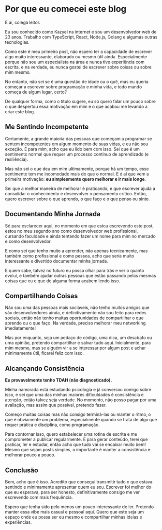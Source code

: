# Por que eu comecei este blog

E aí, colega leitor.

Eu sou conhecido como Kazyel na internet e sou um desenvolvedor web de 23 anos. Trabalho com TypeScript, React, Node.js, Golang e algumas outras tecnologias.

Como este é meu primeiro post, não espero ter a capacidade de escrever algo muito interessante, elaborado ou mesmo útil ainda. Especialmente porque não sou um especialista na área e nunca tive experiência com escrita, e na verdade, eu nunca gostei de escrever sobre coisas ou sobre mim mesmo.

No entanto, não sei se é uma questão de idade ou o quê, mas eu queria começar a escrever sobre programação e minha vida, e todo mundo começa de algum lugar, certo?

De qualquer forma, como o título sugere, eu só quero falar um pouco sobre o que despertou essa motivação em mim e o que acabou me levando a criar este blog.

## Me Sentindo Incompetente

Certamente, a grande maioria das pessoas que começam a programar se sentem incompetentes em algum momento de suas vidas, e eu não sou exceção. E para mim, acho que eu lido bem com isso. Sei que é um sentimento normal que requer um processo contínuo de aprendizado (e resiliência).

Mas não sei o que deu em mim ultimamente, porque há um tempo, esse sentimento tem me incomodado mais do que o normal. E é aí que vem a primeira motivação: **eu simplesmente quero melhorar e ir mais longe**.

Sei que a melhor maneira de melhorar é praticando, e que escrever ajuda a consolidar o conhecimento e desenvolver o pensamento crítico. Então, quero escrever sobre o que aprendo, o que faço e o que penso ou sinto.

## Documentando Minha Jornada

Só para esclarecer aqui, no momento em que estou escrevendo este post, estou no meu segundo ano como desenvolvedor web profissional, cursando faculdade e ainda tentando fazer um nome para mim no mercado e como desenvolvedor.

E como sei que tenho muito a aprender, não apenas tecnicamente, mas também como profissional e como pessoa, acho que seria muito interessante e divertido documentar minha jornada.

E quem sabe, talvez no futuro eu possa olhar para trás e ver o quanto evoluí, e também ajudar outras pessoas que estão passando pelas mesmas coisas que eu e que de alguma forma acabem lendo isso.

## Compartilhando Coisas

Não sou uma das pessoas mais sociáveis, não tenho muitos amigos que são desenvolvedores ainda, e definitivamente não sou feito para redes sociais, então não tenho muitas oportunidades de compartilhar o que aprendo ou o que faço. Na verdade, preciso melhorar meu networking imediatamente!

Mas por enquanto, seja um pedaço de código, uma dica, um desabafo ou uma opinião, pretendo compartilhar e salvar tudo aqui. Inicialmente, para mim mesmo, mas se alguém vir a se interessar por algum post e achar minimamente útil, ficarei feliz com isso.

## Alcançando Consistência

**Eu provavelmente tenho TDAH (não diagnosticado).**

Minha namorada está estudando psicologia e já conversou comigo sobre isso, e sei que uma das minhas maiores dificuldades é consistência e atenção, então talvez seja verdade. No momento, não posso pagar por uma avaliação, mas assim que possível, pretendo fazer.

Começo muitas coisas mas não consigo terminá-las ou manter o ritmo, o que é obviamente um problema, especialmente quando se trata de algo que requer prática e disciplina, como programação.

Para contornar isso, quero estabelecer uma rotina de escrita e me comprometer a publicar regularmente. E para gerar conteúdo, terei que praticar, ler e estudar, então acho que tudo vai se encaixar muito bem!
Mesmo que sejam posts simples, o importante é manter a consistência e melhorar pouco a pouco.

## Conclusão

Bem, acho que é isso. Acredito que consegui transmitir tudo o que estava sentindo e minimamente apresentar quem eu sou.
Escrever foi melhor do que eu esperava, para ser honesto, definitivamente consigo me ver escrevendo com mais frequência.

Espero que tenha sido pelo menos um pouco interessante de ler. Pretendo manter essa vibe mais casual e pessoal aqui. Quero que este seja um espaço onde eu possa ser eu mesmo e compartilhar minhas ideias e experiências.
